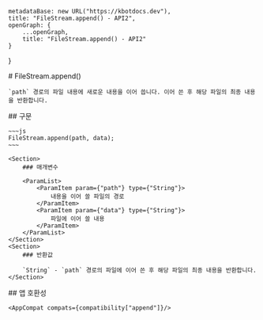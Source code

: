 
    metadataBase: new URL("https://kbotdocs.dev"),
    title: "FileStream.append() - API2",
    openGraph: {
        ...openGraph,
        title: "FileStream.append() - API2"
    }
}

<Section>
    # FileStream.append()

    `path` 경로의 파일 내용에 새로운 내용을 이어 씁니다. 이어 쓴 후 해당 파일의 최종 내용을 반환합니다.
</Section>
<Section>
    ## 구문

    ~~~js
    FileStream.append(path, data);
    ~~~

    <Section>
        ### 매개변수

        <ParamList>
            <ParamItem param={"path"} type={"String"}>
                내용을 이어 쓸 파일의 경로
            </ParamItem>
            <ParamItem param={"data"} type={"String"}>
                파일에 이어 쓸 내용
            </ParamItem>
        </ParamList>
    </Section>
    <Section>
        ### 반환값

        `String` - `path` 경로의 파일에 이어 쓴 후 해당 파일의 최종 내용을 반환합니다.
    </Section>
</Section>
<Section>
    ## 앱 호환성

    <AppCompat compats={compatibility["append"]}/>
</Section>
